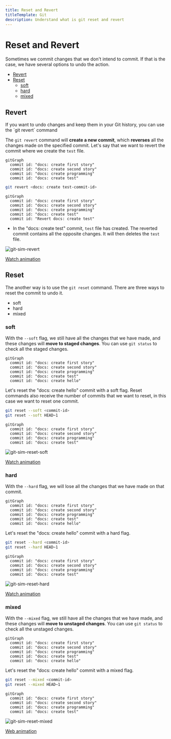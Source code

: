 ```yaml
---
title: Reset and Revert
titleTemplate: Git
description: Understand what is git reset and revert
---
```



# Reset and Revert

Sometimes we commit changes that we don't intend to commit. If that is the case, we have several options to undo the action.

- [Revert](#revert)
- [Reset](#reset)
  - [soft](#soft)
  - [hard](#hard)
  - [mixed](#mixed)

## Revert

<Callout type="info" emoji="ℹ️">
  If you want to undo changes and keep them in your Git history, you can use the
  `git revert` command
</Callout>

The `git revert` command will **create a new commit**, which **reverses** all the changes made on the specified commit. Let's say that we want to revert the commit where we create the `test` file.

```mermaid
gitGraph
  commit id: "docs: create first story"
  commit id: "docs: create second story"
  commit id: "docs: create programming"
  commit id: "docs: create test"
```

```bash
git revert <docs: create test-commit-id>
```

```mermaid
gitGraph
  commit id: "docs: create first story"
  commit id: "docs: create second story"
  commit id: "docs: create programming"
  commit id: "docs: create test"
  commit id: "Revert docs: create test"
```

- In the "docs: create test" commit, `test` file has created. The reverted commit contains all the opposite changes. It will then deletes the `test` file.

![git-sim-revert](/docs/git/git-sim-revert.png)

[Watch animation](/docs/git/git-sim-revert.webm)

## Reset

The another way is to use the `git reset` command. There are three ways to reset the commit to undo it.

- soft
- hard
- mixed

### soft

With the `--soft` flag, we still have all the changes that we have made, and these changes will **move to staged changes**. You can use `git status` to check all the staged changes.

```mermaid
gitGraph
  commit id: "docs: create first story"
  commit id: "docs: create second story"
  commit id: "docs: create programming"
  commit id: "docs: create test"
  commit id: "docs: create hello"
```

Let's reset the "docs: create hello" commit with a soft flag. Reset commands also receive the number of commits that we want to reset, in this case we want to reset one commit.

```bash
git reset --soft <commit-id>
git reset --soft HEAD~1
```

```mermaid
gitGraph
  commit id: "docs: create first story"
  commit id: "docs: create second story"
  commit id: "docs: create programming"
  commit id: "docs: create test"
```

![git-sim-reset-soft](/docs/git/git-sim-reset-soft.png)

[Watch animation](/docs/git/git-sim-reset-soft.webm)

### hard

With the `--hard` flag, we will lose all the changes that we have made on that commit.

```mermaid
gitGraph
  commit id: "docs: create first story"
  commit id: "docs: create second story"
  commit id: "docs: create programming"
  commit id: "docs: create test"
  commit id: "docs: create hello"
```

Let's reset the "docs: create hello" commit with a hard flag.

```bash
git reset --hard <commit-id>
git reset --hard HEAD~1
```

```mermaid
gitGraph
  commit id: "docs: create first story"
  commit id: "docs: create second story"
  commit id: "docs: create programming"
  commit id: "docs: create test"
```

![git-sim-reset-hard](/docs/git/git-sim-reset-hard.png)

[Watch animation](/docs/git/git-sim-reset-hard.webm)

### mixed

With the `--mixed` flag, we still have all the changes that we have made, and these changes will **move to unstaged changes**. You can use `git status` to check all the unstaged changes.

```mermaid
gitGraph
  commit id: "docs: create first story"
  commit id: "docs: create second story"
  commit id: "docs: create programming"
  commit id: "docs: create test"
  commit id: "docs: create hello"
```

Let's reset the "docs: create hello" commit with a mixed flag.

```bash
git reset --mixed <commit-id>
git reset --mixed HEAD~1
```

```mermaid
gitGraph
  commit id: "docs: create first story"
  commit id: "docs: create second story"
  commit id: "docs: create programming"
  commit id: "docs: create test"
```

![git-sim-reset-mixed](/docs/git/git-sim-reset-mixed.png)

[Web animation](/docs/git/git-sim-reset-mixed.webm)

